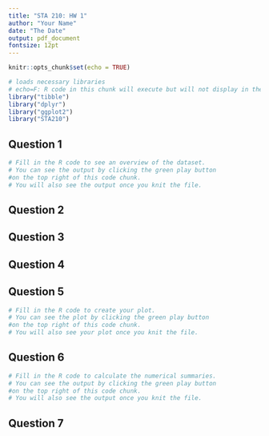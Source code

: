 ```yaml
---
title: "STA 210: HW 1"
author: "Your Name"
date: "The Date"
output: pdf_document
fontsize: 12pt
---
```


```r
knitr::opts_chunk$set(echo = TRUE)
```

```r
# loads necessary libraries
# echo=F: R code in this chunk will execute but will not display in the final PDF
library("tibble")
library("dplyr")
library("ggplot2")
library("STA210")
```


## Question 1

```r
# Fill in the R code to see an overview of the dataset.
# You can see the output by clicking the green play button 
#on the top right of this code chunk.
# You will also see the output once you knit the file.
```


## Question 2

<!-- Fill in your response. -->

## Question 3

<!-- Fill in your response. -->

## Question 4

<!-- Fill in your response. -->

## Question 5

```r
# Fill in the R code to create your plot. 
# You can see the plot by clicking the green play button 
#on the top right of this code chunk.
# You will also see your plot once you knit the file.
```

## Question 6
```r
# Fill in the R code to calculate the numerical summaries.
# You can see the output by clicking the green play button 
#on the top right of this code chunk.
# You will also see the output once you knit the file.
```

## Question 7

<!-- Fill in your response. -->



